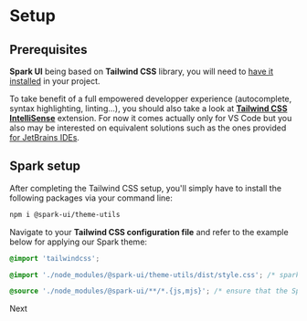 
<Meta title="Using Spark/Setup" />

# Setup

## Prerequisites

**Spark UI** being based on **Tailwind CSS** library, you will need to [have it installed](https://tailwindcss.com/docs/installation) in your project.

To take benefit of a full empowered developper experience (autocomplete, syntax highlighting, linting...), you should also take a look at [**Tailwind CSS IntelliSense**](https://tailwindcss.com/docs/editor-setup#intelli-sense-for-vs-code) extension. For now it comes actually only for VS Code but you also may be interested on equivalent solutions such as the ones provided [for JetBrains IDEs](https://www.jetbrains.com/help/webstorm/tailwind-css.html).

## Spark setup

After completing the Tailwind CSS setup, you'll simply have to install the following packages via your command line:

```bash
npm i @spark-ui/theme-utils
```

Navigate to your **Tailwind CSS configuration file** and refer to the example below for applying our Spark theme:

```css
@import 'tailwindcss';

@import './node_modules/@spark-ui/theme-utils/dist/style.css'; /* spark default theme */

@source './node_modules/@spark-ui/**/*.{js,mjs}'; /* ensure that the Spark components are scanned */
```

<div className="mt-md flex justify-end">
  <Card
    href="/?path=/docs/using-spark-styling-overview--docs#overview-of-spark-styling-solution"
    description="Spark styling solution overview"
  >
    Next
  </Card>
</div>
